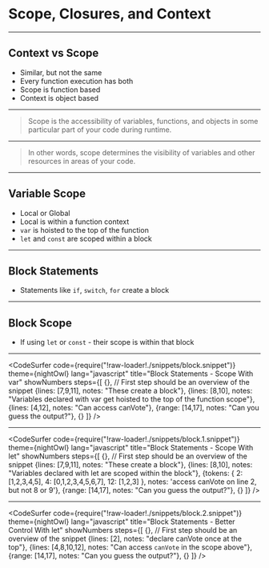 

# Scope, Closures, and Context 

---

## Context vs Scope

- Similar, but not the same
- Every function execution has both 
- Scope is function based
- Context is object based

---

> Scope is the accessibility of variables, functions, and objects in some particular part of your code during runtime. 

---

>  In other words, scope determines the visibility of variables and other resources in areas of your code.

---

## Variable Scope

- Local or Global 
- Local is within a function context
- `var` is hoisted to the top of the function 
- `let` and `const` are scoped within a block 

---

## Block Statements

- Statements like `if`, `switch`, `for` create a block

---

## Block Scope

- If using `let` or `const` - their scope is within that block

---

<CodeSurfer
  code={require("!raw-loader!./snippets/block.snippet")}
  theme={nightOwl}
  lang="javascript"
  title="Block Statements - Scope With var"
  showNumbers
  steps={[
    {}, // First step should be an overview of the snippet
    {lines: [7,9,11], notes: "These create a block"},
    {lines: [8,10], notes: "Variables declared with var get hoisted to the top of the function scope"},
    {lines: [4,12], notes: "Can access canVote"},
    {range: [14,17], notes: "Can you guess the output?"},
    {}
  ]}
/>

---

<CodeSurfer
  code={require("!raw-loader!./snippets/block.1.snippet")}
  theme={nightOwl}
  lang="javascript"
  title="Block Statements - Scope With let"
  showNumbers
  steps={[
    {}, // First step should be an overview of the snippet
    {lines: [7,9,11], notes: "These create a block"},
    {lines: [8,10], notes: "Variables declared with let are scoped within the block"},
    {tokens: {
        2: [1,2,3,4,5],
        4: [0,1,2,3,4,5,6,7],
        12: [1,2,3]
    }, notes: 'access canVote on line 2, but not 8 or 9'},
    {range: [14,17], notes: "Can you guess the output?"},
    {}
  ]}
/>

---
<CodeSurfer
  code={require("!raw-loader!./snippets/block.2.snippet")}
  theme={nightOwl}
  lang="javascript"
  title="Block Statements - Better Control With let"
  showNumbers
  steps={[
    {}, // First step should be an overview of the snippet
    {lines: [2], notes: "declare canVote once at the top"},
    {lines: [4,8,10,12], notes: "Can access `canVote` in the scope above"},
    {range: [14,17], notes: "Can you guess the output?"},
    {}
  ]}
/>